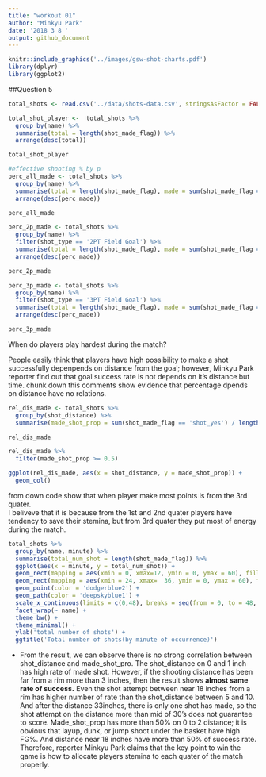 ```yaml
---
title: "workout 01"
author: "Minkyu Park"
date: '2018 3 8 '
output: github_document
---
```


```r
knitr::include_graphics('../images/gsw-shot-charts.pdf')
library(dplyr)
library(ggplot2)
```


##Question 5
```r
total_shots <- read.csv('../data/shots-data.csv', stringsAsFactor = FALSE)

total_shot_player <-  total_shots %>%
  group_by(name) %>%
  summarise(total = length(shot_made_flag)) %>%
  arrange(desc(total))

total_shot_player

#effective shooting % by p
perc_all_made <- total_shots %>%
  group_by(name) %>%
  summarise(total = length(shot_made_flag), made = sum(shot_made_flag == "shot_yes"), perc_made = made / total) %>%
  arrange(desc(perc_made))

perc_all_made

perc_2p_made <- total_shots %>%
  group_by(name) %>%
  filter(shot_type == '2PT Field Goal') %>%
  summarise(total = length(shot_made_flag), made = sum(shot_made_flag == "shot_yes"), perc_made = made / total) %>%
  arrange(desc(perc_made))

perc_2p_made

perc_3p_made <- total_shots %>%
  group_by(name) %>%
  filter(shot_type == '3PT Field Goal') %>%
  summarise(total = length(shot_made_flag), made = sum(shot_made_flag == "shot_yes"), perc_made = made / total) %>%
  arrange(desc(perc_made))

perc_3p_made
```










When do players play hardest during the match?

People easily think that players have high possibility to make a shot successfully depenpends on distance from the goal;
however, Minkyu Park reporter find out that goal success rate is not depends on it's distance but time. 
chunk  down this comments show evidence that percentage dpends on distance have no relations.

```r
rel_dis_made <- total_shots %>%
  group_by(shot_distance) %>%
  summarise(made_shot_prop = sum(shot_made_flag == 'shot_yes') / length(shot_made_flag))

rel_dis_made

rel_dis_made %>%
  filter(made_shot_prop >= 0.5)

ggplot(rel_dis_made, aes(x = shot_distance, y = made_shot_prop)) +
  geom_col()
```

from down code show that when player make most points is from the 3rd quater.  
I beliveve that it is because from the 1st and 2nd quater players have tendency to save their stemina, 
but from 3rd quater they put most of energy during the  match. 

```r
total_shots %>%
  group_by(name, minute) %>%
  summarise(total_num_shot = length(shot_made_flag)) %>%
  ggplot(aes(x = minute, y = total_num_shot)) +
  geom_rect(mapping = aes(xmin = 0, xmax=12, ymin = 0, ymax = 60), fill = 'grey90') +
  geom_rect(mapping = aes(xmin = 24, xmax=  36, ymin = 0, ymax = 60), fill = 'grey90') +
  geom_point(color = 'dodgerblue2') +
  geom_path(color = 'deepskyblue1') +
  scale_x_continuous(limits = c(0,48), breaks = seq(from = 0, to = 48, by =12))+
  facet_wrap(~ name) +
  theme_bw() +
  theme_minimal() +
  ylab('total number of shots') +
  ggtitle('Total number of shots(by minute of occurrence)')

```
* From the result, we can observe there is no strong correlation between shot_distance and made_shot_pro. The shot_distance on 0 and 1 inch has high rate of made shot. However, if the shooting distance has been far from a rim more than 3 inches, then the result shows **almost same rate of success.** Even the shot attempt between near 18 inches from a rim has higher number of rate than the shot_distance between 5 and 10. And after the distance 33inches, there is only one shot has made, so the shot attempt on the distance more than mid of 30's does not guarantee to score. Made_shot_prop has more than 50% on 0 to 2 distance; it is obvious that layup, dunk, or jump shoot under the basket have high FG%. And distance near 18 inches have more than 50% of success rate.
Therefore, reporter Minkyu Park claims that the key point to win the game is how to allocate players stemina to each quater of the match properly. 
